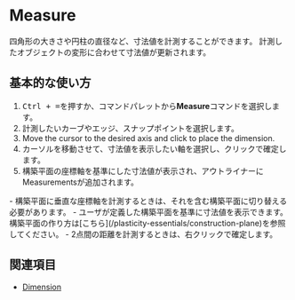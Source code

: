 
# Measure

<Reference shortcut="Ctrl + =" command="Measure" button="" />

四角形の大きさや円柱の直径など、寸法値を計測することができます。
計測したオブジェクトの変形に合わせて寸法値が更新されます。

## 基本的な使い方

1. <kbd>Ctrl + =</kbd>を押すか、コマンドパレットから**Measure**コマンドを選択します。
2. 計測したいカーブやエッジ、スナップポイントを選択します。
3. Move the cursor to the desired axis and click to place the dimension. 
3. カーソルを移動させて、寸法値を表示したい軸を選択し、クリックで確定します。
4. 構築平面の座標軸を基準にした寸法値が表示され、アウトライナーにMeasurementsが追加されます。

<Callout type="info">
- 構築平面に垂直な座標軸を計測するときは、それを含む構築平面に切り替える必要があります。
- ユーザが定義した構築平面を基準に寸法値を表示できます。構築平面の作り方は[こちら](/plasticity-essentials/construction-plane)を参照してください。
- 2点間の距離を計測するときは、右クリックで確定します。
</Callout> 

## 関連項目
- [Dimension](dimension)
